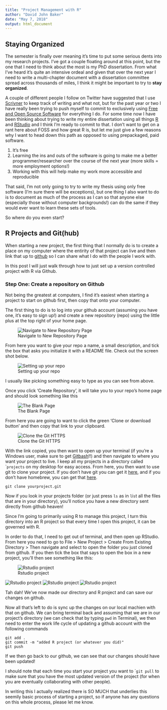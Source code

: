 ```yaml
---
title: "Project Management with R"
author: "David John Baker"
date: "May 7, 2018"
output: html_document
---
```


## Staying Organized

The semester is finally over meaning it's time to put some serious dents into my research projects.
I've got a couple floating around at this point, but the one that I need to think about the most is my PhD dissertation.
From what I've heard it's quite an intensive ordeal and given that over the next year I need to write a multi-chapter document with a dissertation committee spread across thousands of miles, I think it might be important to try to **stay organized**.

A couple of different people I follow on Twitter have suggested that I use [Scrivner](https://www.literatureandlatte.com/scrivener/overview) to keep track of writing and what not, but for the past year or two I have really been trying to push myself to commit to exclusively using [Free and Open Source Software](https://en.wikipedia.org/wiki/Free_and_open-source_software) for everything I do.
For some time now I have been thinking about trying to write my entire dissertation using all things [R](https://cran.r-project.org/) and [RStudio](https://www.rstudio.com/) and I think I'm ready to commit to that.
I don't want to get on a rant here about FOSS and how great R is, but let me just give a few reasons why I want to head down this path as opposed to using prepackaged, paid software.

1. It's free
2. Learning the ins and outs of the software is going to make me a better programmer/researcher over the course of the next year (more skills = more employment options!)
3. Working with this will help make my work more accessible and reproducible

That said, I'm not only going to try to write my thesis using only free software (I'm sure there will be exceptions), but one thing I also want to do is to document as much of the process as I can so that anyone else (especially those without computer backgrounds!) can do the same if they would ever want to learn these sets of tools.

So where do you even start?

## R Projects and Git(hub)

When starting a new project, the first thing that I normally do is to create a place on my computer where the entirity of that project can live and then link that up to [github](www.github.com) so I can share what I do with the people I work with.

In this post I will just walk through how to just set up a version controlled project with R via Github.

### Step One: Create a repository on Github

Not being the greatest at computers, I find it's easiest when starting a project to start on github first, then copy that onto your computer.

The first thing to do is to log into your github account (assuming you have one, it's easy to sign up!) and create a new repository (repo) using the little plus at the top right of your home page.

![Navigate to New Repository Page](../static/img/pmwr1.png)

From here you want to give your repo a name, a small description, and tick the box that asks you initialize it with a README file.
Check out the screen shot below.

![Setting up your repo](../static/img/pmwr2.png)

I usually like picking something easy to type as you can see from above.

Once you click 'Create Repository', it will take you to your repo's home page and should look something like this 

![The Blank Page](../static/img/pmwr3.png)

From here you are going to want to click the green 'Clone or download button' and then copy that link to your clipboard.

![Clone the Git HTTPS](../static/img/pmwr4.png)

With the link copied, you then want to open up your terminal (if you're a Windows user, make sure to get [Gitbash](https://git-scm.com/)!!) and then navigate to where you want your project to live.
I keep all my projects in a directory called ```projects`` on my desktop for easy access.
From here, you then want to use git to clone your project.
If you don't have git you can get it [here](https://www.linode.com/docs/development/version-control/how-to-install-git-mac/), and if you don't have homebrew, you can get that [here](https://brew.sh/).

```git clone yourproject.git```

Now if you look in your projects folder (or just press ```ls``` as in ```l```i```s```t all the files that are in your directory), you'll notice you have a new directory sent directly from github heaven!

Since I'm going to primarily using R to manage this project, I turn this directory into an R project so that every time I open this project, it can be governed with R.

In order to do that, I need to get out of terminal, and then open up RStudio.
From here you need to go to File > New Project > Create From Existing Directory > Then navigate and select to open the folder you just cloned from github. 
If you then tick the box that says to open the box in a new project, you'll then see something like this:

![Rstudio project](../static/img/pmwr6.png)

![Rstudio project](../static/img/pmwr7.png)
![Rstudio project](../static/img/pmwr8.png)
![Rstudio project](../static/img/pmwr9.png)


Tah dah! 
We've now made our directory and R project and can save our changes on github. 

Now all that's left to do is sync up the changes on our local machien with that on github.
We can bring terminal back and assuming that we are in our project's directory (we can check that by typing ```pwd``` in Terminal), we then need to enter the work life cycle of updating a github account with the following commands 

```
git add .
git commit -m "added R project (or whatever you did)"
git push 
```

If we then go back to our github, we can see that our changes should have been updated!

I should note that each time you start your project you want to ```git pull`` to make sure that you have the most updated version of the project (for when you are eventually collaborating with other people).

In writing this I actually realized there is SO MUCH that underlies this seemily basic process of starting a project, so if anyone has any questions on this whole process, please let me know. 
